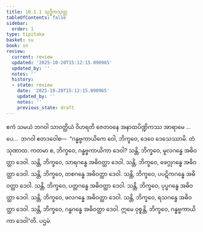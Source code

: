 ```yaml
---
title: 10.1.1 သုဒ္ဓိကသုတ္တ
tableOfContents: false
sidebar:
  order: 1
type: tipitaka
basket: su
book: sn
review:
  current: review
  updated: '2025-10-20T15:12:15.090965'
  updated_by: ''
  notes: ''
  history:
  - state: review
    date: '2025-10-20T15:12:15.090965'
    updated_by: ''
    notes: ''
    previous_state: draft
---
```



<DynamicBreadcrumb />


<ReviewStatus review={frontmatter.review} showDetails={true} />

<HypothesisAnnotation frontmatter={frontmatter} />

<Division number="438" book="sn" e="ch" v="18" p="342">

<Paragraph number="1200" book="sn">
ဧကံ သမယံ ဘဂဝါ သာဝတ္ထိယံ ဝိဟရတိ ဇေတဝနေ အနာထပိဏ္ဍိကဿ အာရာမေ …ပေ…  ဘဂဝါ ဧတဒဝေါစ—  “ဂန္ဓဗ္ဗကာယိကေ ဝေါ, ဘိက္ခဝေ, ဒေဝေ ဒေသေဿာမိ. တံ သုဏာထ. ကတမာ စ, ဘိက္ခဝေ, ဂန္ဓဗ္ဗကာယိကာ ဒေဝါ? သန္တိ, ဘိက္ခဝေ, မူလဂန္ဓေ အဓိဝတ္ထာ ဒေဝါ. သန္တိ, ဘိက္ခဝေ, သာရဂန္ဓေ အဓိဝတ္ထာ ဒေဝါ. သန္တိ, ဘိက္ခဝေ, ဖေဂ္ဂုဂန္ဓေ အဓိဝတ္ထာ ဒေဝါ. သန္တိ, ဘိက္ခဝေ, တစဂန္ဓေ အဓိဝတ္ထာ ဒေဝါ. သန္တိ, ဘိက္ခဝေ, ပပဋိကဂန္ဓေ အဓိဝတ္ထာ ဒေဝါ. သန္တိ, ဘိက္ခဝေ, ပတ္တဂန္ဓေ အဓိဝတ္ထာ ဒေဝါ. သန္တိ, ဘိက္ခဝေ, ပုပ္ဖဂန္ဓေ အဓိဝတ္ထာ ဒေဝါ. သန္တိ, ဘိက္ခဝေ, ဖလဂန္ဓေ အဓိဝတ္ထာ ဒေဝါ. သန္တိ, ဘိက္ခဝေ, ရသဂန္ဓေ အဓိဝတ္ထာ ဒေဝါ. သန္တိ, ဘိက္ခဝေ, ဂန္ဓဂန္ဓေ အဓိဝတ္ထာ ဒေဝါ. ဣမေ ဝုစ္စန္တိ, ဘိက္ခဝေ, ဂန္ဓဗ္ဗကာယိကာ ဒေဝါ”တိ.

</Paragraph>
</Division>

<Paragraph number="1201" type="center" book="sn">
ပဌမံ.
</Paragraph>